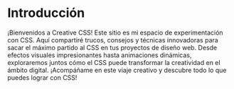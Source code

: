 # Introducción

¡Bienvenidos a Creative CSS! Este sitio es mi espacio de experimentación con CSS. Aquí compartiré trucos, consejos y técnicas innovadoras para sacar el máximo partido al CSS en tus proyectos de diseño web. Desde efectos visuales impresionantes hasta animaciones dinámicas, exploraremos juntos cómo el CSS puede transformar la creatividad en el ámbito digital. ¡Acompáñame en este viaje creativo y descubre todo lo que puedes lograr con CSS!